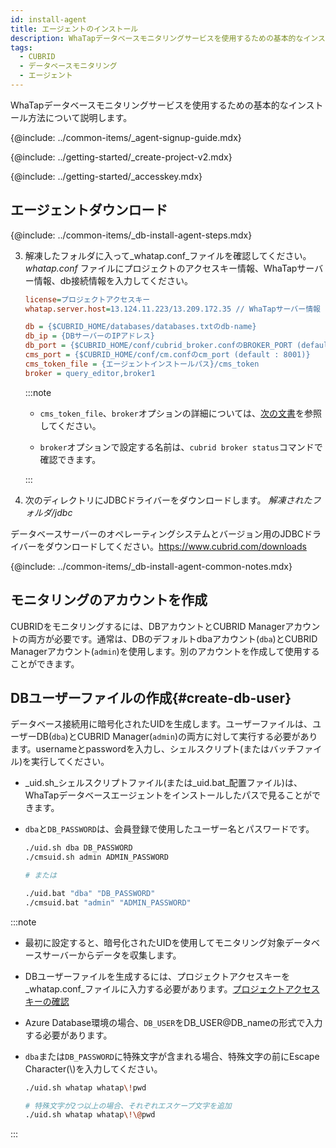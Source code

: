 ```yaml
---
id: install-agent
title: エージェントのインストール
description: WhaTapデータベースモニタリングサービスを使用するための基本的なインストール方法について説明します。
tags:
  - CUBRID
  - データベースモニタリング
  - エージェント
---
```



WhaTapデータベースモニタリングサービスを使用するための基本的なインストール方法について説明します。

{@include: ../common-items/_agent-signup-guide.mdx}   

<Youtube ko='RhU3f3d7k1A' en='wQbXDKNdDfA' ja='wQbXDKNdDfA' />

{@include: ../getting-started/_create-project-v2.mdx} 

{@include: ../getting-started/_accesskey.mdx} 

## エージェントダウンロード

{@include: ../common-items/_db-install-agent-steps.mdx}  

3. 解凍したフォルダに入って_whatap.conf_ファイルを確認してください。_whatap.conf_ ファイルにプロジェクトのアクセスキー情報、WhaTapサーバー情報、db接続情報を入力してください。

   ```ini title='whatap.conf'
   license=プロジェクトアクセスキー
   whatap.server.host=13.124.11.223/13.209.172.35 // WhaTapサーバー情報

   db = {$CUBRID_HOME/databases/databases.txtのdb-name}
   db_ip = {DBサーバーのIPアドレス}
   db_port = {$CUBRID_HOME/conf/cubrid_broker.confのBROKER_PORT (default : 33000)}
   cms_port = {$CUBRID_HOME/conf/cm.confのcm_port (default : 8001)}
   cms_token_file = {エージェントインストールパス}/cms_token
   broker = query_editor,broker1
   ```

   :::note

   - `cms_token_file`、`broker`オプションの詳細については、[次の文書](agent-dbx-settings#cubrid)を参照してください。

   - `broker`オプションで設定する名前は、`cubrid broker status`コマンドで確認できます。

   :::

4. 次のディレクトリにJDBCドライバーをダウンロードします。 _解凍されたフォルダ/jdbc_

  データベースサーバーのオペレーティングシステムとバージョン用のJDBCドライバーをダウンロードしてください。https://www.cubrid.com/downloads

<!-- 공통 Notes-->

{@include: ../common-items/_db-install-agent-common-notes.mdx}

## モニタリングのアカウントを作成

CUBRIDをモニタリングするには、DBアカウントとCUBRID Managerアカウントの両方が必要です。通常は、DBのデフォルトdbaアカウント(`dba`)とCUBRID Managerアカウント(`admin`)を使用します。別のアカウントを作成して使用することができます。

## DBユーザーファイルの作成{#create-db-user}

データベース接続用に暗号化されたUIDを生成します。ユーザーファイルは、ユーザーDB(`dba`)とCUBRID Manager(`admin`)の両方に対して実行する必要があります。usernameとpasswordを入力し、シェルスクリプト(またはバッチファイル)を実行してください。 

- _uid.sh_シェルスクリプトファイル(または_uid.bat_配置ファイル)は、WhaTapデータベースエージェントをインストールしたパスで見ることができます。

- `dba`と`DB_PASSWORD`は、会員登録で使用したユーザー名とパスワードです。

  ```bash title='uid.sh | uid.bat'
  ./uid.sh dba DB_PASSWORD
  ./cmsuid.sh admin ADMIN_PASSWORD

  # または

  ./uid.bat "dba" "DB_PASSWORD"
  ./cmsuid.bat "admin" "ADMIN_PASSWORD"
  ```

:::note

- 最初に設定すると、暗号化されたUIDを使用してモニタリング対象データベースサーバーからデータを収集します。
- DBユーザーファイルを生成するには、プロジェクトアクセスキーを_whatap.conf_ファイルに入力する必要があります。[プロジェクトアクセスキーの確認](#check-accesskey)
- Azure Database環境の場合、`DB_USER`をDB_USER@DB_nameの形式で入力する必要があります。
- `dba`または`DB_PASSWORD`に特殊文字が含まれる場合、特殊文字の前にEscape Character(\\)を入力してください。

  ```bash title='Example'
  ./uid.sh whatap whatap\!pwd

  # 特殊文字が2つ以上の場合、それぞれエスケープ文字を追加
  ./uid.sh whatap whatap\!\@pwd
  ```

:::
